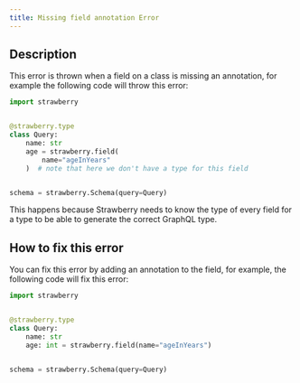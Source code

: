 ```yaml
---
title: Missing field annotation Error
---
```



## Description

This error is thrown when a field on a class is missing an annotation, for
example the following code will throw this error:

```python
import strawberry


@strawberry.type
class Query:
    name: str
    age = strawberry.field(
        name="ageInYears"
    )  # note that here we don't have a type for this field


schema = strawberry.Schema(query=Query)
```

This happens because Strawberry needs to know the type of every field for a type
to be able to generate the correct GraphQL type.

## How to fix this error

You can fix this error by adding an annotation to the field, for example, the
following code will fix this error:

```python
import strawberry


@strawberry.type
class Query:
    name: str
    age: int = strawberry.field(name="ageInYears")


schema = strawberry.Schema(query=Query)
```
